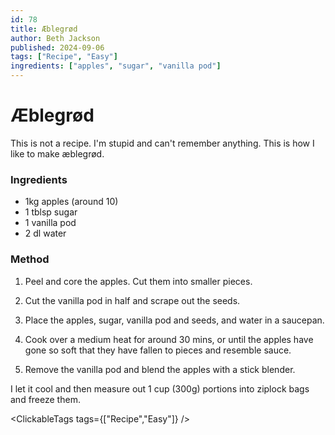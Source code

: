```yaml
---
id: 78
title: Æblegrød
author: Beth Jackson
published: 2024-09-06
tags: ["Recipe", "Easy"]
ingredients: ["apples", "sugar", "vanilla pod"]
---
```


# Æblegrød

<BlogTextWrapper>

This is not a recipe. I'm stupid and can't remember anything. This is how I like to make æblegrød.

</BlogTextWrapper>

<BlogTextWrapper>

### Ingredients

- 1kg apples (around 10)
- 1 tblsp sugar
- 1 vanilla pod
- 2 dl water

</BlogTextWrapper>

<BlogTextWrapper>

### Method

1. Peel and core the apples. Cut them into smaller pieces.

2. Cut the vanilla pod in half and scrape out the seeds.

3. Place the apples, sugar, vanilla pod and seeds, and water in a saucepan.

4. Cook over a medium heat for around 30 mins, or until the apples have gone so soft that they have fallen to pieces and resemble sauce.

5. Remove the vanilla pod and blend the apples with a stick blender.

I let it cool and then measure out 1 cup (300g) portions into ziplock bags and freeze them.

</BlogTextWrapper>

<ClickableTags tags={["Recipe","Easy"]} />
